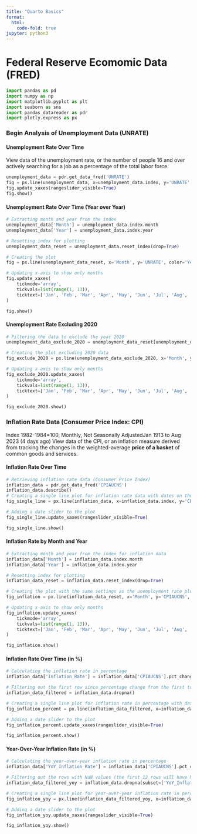 ```yaml
---
title: "Quarto Basics"
format:
  html:
    code-fold: true
jupyter: python3
---
```

# Federal Reserve Ecomomic Data (FRED)
```python
import pandas as pd
import numpy as np
import matplotlib.pyplot as plt
import seaborn as sns
import pandas_datareader as pdr
import plotly.express as px
```
### Begin Analysis of Unemployment Data (UNRATE)
#### Unemployment Rate Over Time
View data of the unemployment rate, or the number of people 16 and over actively searching for a job as a percentage of the total labor force.

```python
unemployment_data = pdr.get_data_fred('UNRATE')
fig = px.line(unemployment_data, x=unemployment_data.index, y='UNRATE', title='Unemployment Rate Over Time')
fig.update_xaxes(rangeslider_visible=True)
fig.show()
```
#### Unemployment Rate Over Time (Year over Year)

```python

# Extracting month and year from the index
unemployment_data['Month'] = unemployment_data.index.month
unemployment_data['Year'] = unemployment_data.index.year

# Resetting index for plotting
unemployment_data_reset = unemployment_data.reset_index(drop=True)

# Creating the plot
fig = px.line(unemployment_data_reset, x='Month', y='UNRATE', color='Year', title='Unemployment Rate Over Time (Yr over Yr)')

# Updating x-axis to show only months
fig.update_xaxes(
    tickmode='array',
    tickvals=list(range(1, 13)),
    ticktext=['Jan', 'Feb', 'Mar', 'Apr', 'May', 'Jun', 'Jul', 'Aug', 'Sep', 'Oct', 'Nov', 'Dec']
)

fig.show()
```
#### Unemployment Rate Excluding 2020

```python
# Filtering the data to exclude the year 2020
unemployment_data_exclude_2020 = unemployment_data_reset[unemployment_data_reset['Year'] != 2020]

# Creating the plot excluding 2020 data
fig_exclude_2020 = px.line(unemployment_data_exclude_2020, x='Month', y='UNRATE', color='Year', title='Unemployment Rate Excluding 2020')

# Updating x-axis to show only months
fig_exclude_2020.update_xaxes(
    tickmode='array',
    tickvals=list(range(1, 13)),
    ticktext=['Jan', 'Feb', 'Mar', 'Apr', 'May', 'Jun', 'Jul', 'Aug', 'Sep', 'Oct', 'Nov', 'Dec']
)

fig_exclude_2020.show()
```
### Inflation Rate Data (Consumer Price Index: CPI)
Index 1982-1984=100, Monthly, Not Seasonally AdjustedJan 1913 to Aug 2023 (4 days ago)
View data of the CPI, or an inflation measure derived from tracking the changes in the weighted-average **price of a basket** of common goods and services.

#### Inflation Rate Over Time

```python
# Retrieving inflation rate data (Consumer Price Index)
inflation_data = pdr.get_data_fred('CPIAUCNS')
inflation_data.describe()
# Creating a single line plot for inflation rate data with dates on the x-axis
fig_single_line = px.line(inflation_data, x=inflation_data.index, y='CPIAUCNS', title='Inflation Rate Over Time')

# Adding a date slider to the plot
fig_single_line.update_xaxes(rangeslider_visible=True)

fig_single_line.show()
```
#### Inflation Rate by Month and Year
```python
# Extracting month and year from the index for inflation data
inflation_data['Month'] = inflation_data.index.month
inflation_data['Year'] = inflation_data.index.year

# Resetting index for plotting
inflation_data_reset = inflation_data.reset_index(drop=True)

# Creating the plot with the same settings as the unemployment rate plot
fig_inflation = px.line(inflation_data_reset, x='Month', y='CPIAUCNS', color='Year', title='Inflation Rate by Month and Year')

# Updating x-axis to show only months
fig_inflation.update_xaxes(
    tickmode='array',
    tickvals=list(range(1, 13)),
    ticktext=['Jan', 'Feb', 'Mar', 'Apr', 'May', 'Jun', 'Jul', 'Aug', 'Sep', 'Oct', 'Nov', 'Dec']
)

fig_inflation.show()
```
#### Inflation Rate Over Time (in %)

```python
# Calculating the inflation rate in percentage
inflation_data['Inflation_Rate'] = inflation_data['CPIAUCNS'].pct_change() * 100  # pct_change computes percentage change

# Filtering out the first row since percentage change from the first to the second row will result in a NaN value
inflation_data_filtered = inflation_data.dropna()

# Creating a single line plot for inflation rate in percentage with dates on the x-axis
fig_inflation_percent = px.line(inflation_data_filtered, x=inflation_data_filtered.index, y='Inflation_Rate', title='Inflation Rate Over Time (in %)')

# Adding a date slider to the plot
fig_inflation_percent.update_xaxes(rangeslider_visible=True)

fig_inflation_percent.show()
```
#### Year-Over-Year Inflation Rate (in %)
```python
# Calculating the year-over-year inflation rate in percentage
inflation_data['YoY_Inflation_Rate'] = inflation_data['CPIAUCNS'].pct_change(periods=12) * 100  # Using periods=12 for year-over-year change

# Filtering out the rows with NaN values (the first 12 rows will have NaN values for YoY inflation rate)
inflation_data_filtered_yoy = inflation_data.dropna(subset=['YoY_Inflation_Rate'])

# Creating a single line plot for year-over-year inflation rate in percentage with dates on the x-axis
fig_inflation_yoy = px.line(inflation_data_filtered_yoy, x=inflation_data_filtered_yoy.index, y='YoY_Inflation_Rate', title='Year-Over-Year Inflation Rate (in %)')

# Adding a date slider to the plot
fig_inflation_yoy.update_xaxes(rangeslider_visible=True)

fig_inflation_yoy.show()
```